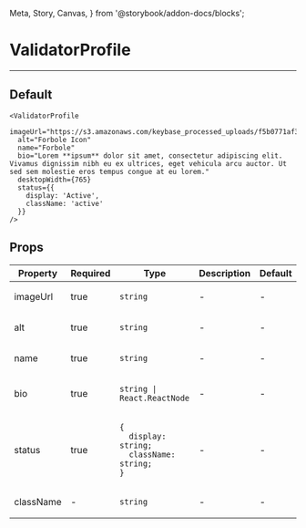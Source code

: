   Meta, Story, Canvas,
} from '@storybook/addon-docs/blocks';


<Meta title="ValidatorProfile" component={ValidatorProfile} />

# ValidatorProfile
---

## Default
<Canvas>
  <Story name="Default">
    <ValidatorProfile
      imageUrl="https://s3.amazonaws.com/keybase_processed_uploads/f5b0771af36b2e3d6a196a29751e1f05_360_360.jpeg"
      alt="Forbole Icon"
      name="Forbole"
      bio="Lorem **ipsum** dolor sit amet, consectetur adipiscing elit. Vivamus dignissim nibh eu ex ultrices, eget vehicula arcu auctor. Ut sed sem molestie eros tempus congue at eu lorem."
      desktopWidth={765}
      status={{
        display: 'Active',
        className: 'active'
      }}
    />
  </Story>
</Canvas>

```
<ValidatorProfile
  imageUrl="https://s3.amazonaws.com/keybase_processed_uploads/f5b0771af36b2e3d6a196a29751e1f05_360_360.jpeg"
  alt="Forbole Icon"
  name="Forbole"
  bio="Lorem **ipsum** dolor sit amet, consectetur adipiscing elit. Vivamus dignissim nibh eu ex ultrices, eget vehicula arcu auctor. Ut sed sem molestie eros tempus congue at eu lorem."
  desktopWidth={765}
  status={{
    display: 'Active',
    className: 'active'
  }}
/>
```

## Props
<table>
<thead>
  <tr>
    <th>Property</th>
    <th>Required</th>
    <th>Type</th>
    <th>Description</th>
    <th>Default</th>
  </tr>
  </thead>
  <tbody>

  <tr>
    <td>imageUrl</td>
    <td>true</td>
    <td>

`string`

  </td>
    <td>-</td>
    <td>-</td>
  </tr>

  <tr>
    <td>alt</td>
    <td>true</td>
    <td>

`string`

  </td>
    <td>-</td>
    <td>-</td>
  </tr>

<tr>
    <td>name</td>
    <td>true</td>
    <td>

`string`

  </td>
    <td>-</td>
    <td>-</td>
  </tr>

<tr>
    <td>bio</td>
    <td>true</td>
    <td>

`string | React.ReactNode`

  </td>
    <td>-</td>
    <td>-</td>
  </tr>

<tr>
    <td>status</td>
    <td>true</td>
    <td>

```
{
  display: string;
  className: string;
}
```

  </td>
    <td>-</td>
    <td>-</td>
  </tr>

  <tr>
    <td>className</td>
    <td>-</td>
    <td>

`string`

  </td>
    <td>-</td>
    <td>-</td>
  </tr>
  </tbody>
</table>
<br/>
